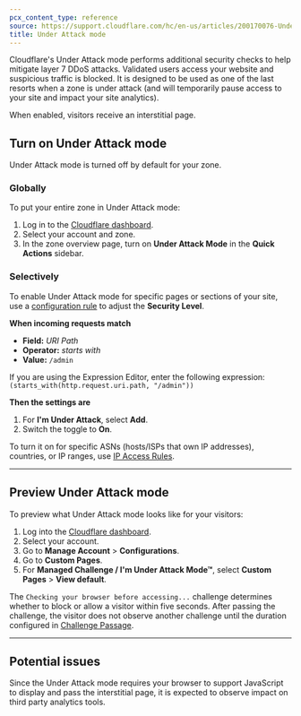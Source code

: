 ```yaml
---
pcx_content_type: reference
source: https://support.cloudflare.com/hc/en-us/articles/200170076-Understanding-Cloudflare-Under-Attack-mode-advanced-DDOS-protection-
title: Under Attack mode
---
```



Cloudflare's Under Attack mode performs additional security checks to help mitigate layer 7 DDoS attacks. Validated users access your website and suspicious traffic is blocked. It is designed to be used as one of the last resorts when a zone is under attack (and will temporarily pause access to your site and impact your site analytics).

When enabled, visitors receive an interstitial page.

## Turn on Under Attack mode

Under Attack mode is turned off by default for your zone.

### Globally

To put your entire zone in Under Attack mode:

1. Log in to the [Cloudflare dashboard](https://dash.cloudflare.com).
2. Select your account and zone.
3. In the zone overview page, turn on **Under Attack Mode** in the **Quick Actions** sidebar.

### Selectively

To enable Under Attack mode for specific pages or sections of your site, use a [configuration rule](/rules/configuration-rules/) to adjust the **Security Level**.

<Example>

**When incoming requests match**

* **Field:** *URI Path*
* **Operator:** *starts with*
* **Value:** `/admin`

If you are using the Expression Editor, enter the following expression:<br/>
`(starts_with(http.request.uri.path, "/admin"))`

**Then the settings are**

1. For **I'm Under Attack**, select **Add**.
2. Switch the toggle to **On**.

</Example>

To turn it on for specific ASNs (hosts/ISPs that own IP addresses), countries, or IP ranges, use [IP Access Rules](/waf/tools/ip-access-rules/).

---

## Preview Under Attack mode

To preview what Under Attack mode looks like for your visitors:

1. Log into the [Cloudflare dashboard](https://dash.cloudflare.com).
2. Select your account.
3. Go to **Manage Account** > **Configurations**.
4. Go to **Custom Pages**.
5. For **Managed Challenge / I'm Under Attack Mode™**, select **Custom Pages** > **View default**.

The `Checking your browser before accessing...` challenge determines whether to block or allow a visitor within five seconds. After passing the challenge, the visitor does not observe another challenge until the duration configured in [Challenge Passage](/waf/tools/challenge-passage/).

---

## Potential issues

Since the Under Attack mode requires your browser to support JavaScript to display and pass the interstitial page, it is expected to observe impact on third party analytics tools.
